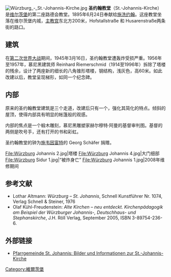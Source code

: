 [[File:Würzburg_-_St.-Johannis-Kirche.jpg|thumb]]
'''圣约翰教堂'''（St.-Johannis-Kirche）是[[维尔茨堡|维尔茨堡]]的第二座路德会教堂。1895年6月24日奉献给[[施洗约翰|施洗约翰]]。这座教堂坐落在维尔茨堡内城，[[维尔茨堡官邸|主教宫]]东北方200米，Hofstallstraße 和 Husarenstraße两条街的路口。

== 建筑 ==
在[[第二次世界大战|第二次世界大战]]期间，1945年3月16日，圣约翰教堂遭轰炸受损严重。1956年至1957年，慕尼黑建筑师 Reinhard Riemerschmid（1914至1996年）拆除了塔楼的残余，设计了两座新的细长的八角锥形塔楼，钢结构，浅灰色，高60米。如此改建以后，教堂呈现梯形，如同一个纪念碑。

== 内部 ==
原来的圣约翰教堂建筑是三个走道，改建后只有一个，强化其简化的特点。倾斜的屋顶，使得内部具有明显的帐篷般的观感。

内部的焦点是一个椴木雕刻，慕尼黑雕塑家赫尔穆特·阿曼的基督审判图。基督的两侧是吹号手，还有打开的书和彩虹。

圣约翰教堂的钟为[[施韦因富特|施韦因富特]]的 Georg Schäfer 捐赠。

<gallery>
File:Würzburg Johannis 2.jpg|塔楼
File:Würzburg Johannis 4.jpg|大门细部
File:Würzburg Sidur 1.jpg|“被炸身亡”
File:Würzburg Johannis 1.jpg|2008年维修期间
</gallery>

== 参考文献 ==
* Lothar Altmann: ''Würzburg – St. Johannis'', Schnell Kunstführer Nr. 1074, Verlag Schnell & Steiner, 1976
* Olaf Kühl-Freudenstein: ''Alte Kirchen – neu entdeckt. Kirchenpädagogik am Beispiel der Würzburger Johannis-, Deutschhaus- und Stephanskirche'', J.H. Röll Verlag, September 2005, ISBN 3-89754-236-6.

== 外部链接 ==
* [http://www.stjohannis.net/ Pfarrgemeinde St. Johannis: Bilder und Informationen zur St.-Johannis-Kirche]{{Wayback|url=http://www.stjohannis.net/ |date=20100802041121 }}

[[Category:維爾茨堡|Category:維爾茨堡]]